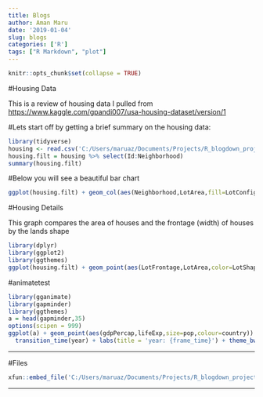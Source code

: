 ```yaml
---
title: Blogs
author: Aman Maru
date: '2019-01-04'
slug: blogs
categories: ['R']
tags: ["R Markdown", "plot"]
---
```


```r
knitr::opts_chunk$set(collapse = TRUE)
```

#Housing Data

This is a review of housing data I pulled from <https://www.kaggle.com/gpandi007/usa-housing-dataset/version/1>

#Lets start off by getting a brief summary on the housing data:
```r
library(tidyverse)
housing <- read.csv('C:/Users/maruaz/Documents/Projects/R_blogdown_projects/newdefault/newdefault/static/post/housingtest.csv')
housing.filt = housing %>% select(Id:Neighborhood)
summary(housing.filt)

```

#Below you will see a beautiful bar chart
```r
ggplot(housing.filt) + geom_col(aes(Neighborhood,LotArea,fill=LotConfig)) + coord_flip()

```

#Housing Details

This graph compares the area of houses and the frontage (width) of houses by the lands shape
```r
library(dplyr)
library(ggplot2)
library(ggthemes)
ggplot(housing.filt) + geom_point(aes(LotFrontage,LotArea,color=LotShape)) + theme_tufte()
```

#animatetest

```r
library(gganimate)
library(gapminder)
library(ggthemes)
a = head(gapminder,35)
options(scipen = 999)
ggplot(a) + geom_point(aes(gdpPercap,lifeExp,size=pop,colour=country))  + facet_wrap(~country) +
  transition_time(year) + labs(title = 'year: {frame_time}') + theme_bw()

```


---

#Files

```r
xfun::embed_file('C:/Users/maruaz/Documents/Projects/R_blogdown_projects/newdefault/newdefault/static/post/housingtest.csv',"download Housing Data")
```

---


